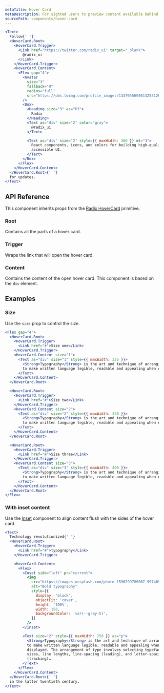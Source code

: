 ```yaml
---
metaTitle: Hover Card
metaDescription: For sighted users to preview content available behind a link.
sourcePath: components/hover-card
---
```


```jsx live=true
<Text>
  Follow{' '}
  <HoverCard.Root>
    <HoverCard.Trigger>
      <Link href="https://twitter.com/radix_ui" target="_blank">
        @radix_ui
      </Link>
    </HoverCard.Trigger>
    <HoverCard.Content>
      <Flex gap="4">
        <Avatar
          size="3"
          fallback="R"
          radius="full"
          src="https://pbs.twimg.com/profile_images/1337055608613253126/r_eiMp2H_400x400.png"
        />
        <Box>
          <Heading size="3" as="h3">
            Radix
          </Heading>
          <Text as="div" size="2" color="gray">
            @radix_ui
          </Text>

          <Text as="div" size="2" style={{ maxWidth: 300 }} mt="3">
            React components, icons, and colors for building high-quality,
            accessible UI.
          </Text>
        </Box>
      </Flex>
    </HoverCard.Content>
  </HoverCard.Root>{' '}
  for updates.
</Text>
```

## API Reference

This component inherits props from the [Radix HoverCard](/primitives/docs/components/hover-card) primitive.

### Root

Contains all the parts of a hover card.

### Trigger

Wraps the link that will open the hover card.

### Content

Contains the content of the open hover card. This component is based on the `div` element.

<ThemesPropsTable name="hoverCardContent" />

## Examples

### Size

Use the `size` prop to control the size.

```jsx live=true
<Flex gap="4">
  <HoverCard.Root>
    <HoverCard.Trigger>
      <Link href="#">Size one</Link>
    </HoverCard.Trigger>
    <HoverCard.Content size="1">
      <Text as="div" size="1" style={{ maxWidth: 325 }}>
        <Strong>Typography</Strong> is the art and technique of arranging type
        to make written language legible, readable and appealing when displayed.
      </Text>
    </HoverCard.Content>
  </HoverCard.Root>

  <HoverCard.Root>
    <HoverCard.Trigger>
      <Link href="#">Size two</Link>
    </HoverCard.Trigger>
    <HoverCard.Content size="2">
      <Text as="div" size="2" style={{ maxWidth: 350 }}>
        <Strong>Typography</Strong> is the art and technique of arranging type
        to make written language legible, readable and appealing when displayed.
      </Text>
    </HoverCard.Content>
  </HoverCard.Root>

  <HoverCard.Root>
    <HoverCard.Trigger>
      <Link href="#">Size three</Link>
    </HoverCard.Trigger>
    <HoverCard.Content size="3">
      <Text as="div" size="3" style={{ maxWidth: 400 }}>
        <Strong>Typography</Strong> is the art and technique of arranging type
        to make written language legible, readable and appealing when displayed.
      </Text>
    </HoverCard.Content>
  </HoverCard.Root>
</Flex>
```

### With inset content

Use the [Inset](/themes/docs/components/inset) component to align content flush with the sides of the hover card.

```jsx live=true
<Text>
  Technology revolutionized{' '}
  <HoverCard.Root>
    <HoverCard.Trigger>
      <Link href="#">typography</Link>
    </HoverCard.Trigger>

    <HoverCard.Content>
      <Flex>
        <Inset side="left" pr="current">
          <img
            src="https://images.unsplash.com/photo-1596299786007-9974099be52b?&auto=format&fit=crop&w=300&q=80"
            alt="Bold typography"
            style={{
              display: 'block',
              objectFit: 'cover',
              height: '100%',
              width: 150,
              backgroundColor: 'var(--gray-5)',
            }}
          />
        </Inset>

        <Text size="2" style={{ maxWidth: 250 }} as="p">
          <Strong>Typography</Strong> is the art and technique of arranging type
          to make written language legible, readable and appealing when
          displayed. The arrangement of type involves selecting typefaces, point
          sizes, line lengths, line-spacing (leading), and letter-spacing
          (tracking)…
        </Text>
      </Flex>
    </HoverCard.Content>
  </HoverCard.Root>{' '}
  in the latter twentieth century.
</Text>
```
